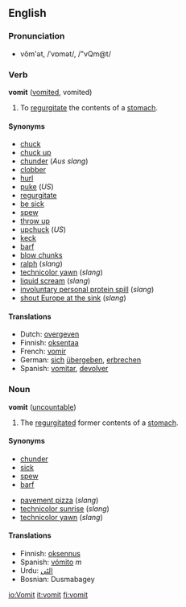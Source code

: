 ==English==

===Pronunciation===
*vŏm'ət, /ˈvɒmət/, /"vQm@t/

===Verb===
'''vomit''' ([[vomited]], vomited)

#To [[regurgitate]] the contents of a [[stomach]].

====Synonyms====
*[[chuck]]
*[[chuck up]]
*[[chunder]] (''Aus slang'')
*[[clobber]]
*[[hurl]]
*[[puke]] (''US'')
*[[regurgitate]]
*[[be sick]]
*[[spew]]
*[[throw up]]
*[[upchuck]] (''US'')
*[[keck]]
*[[barf]]
*[[blow chunks]]
*[[ralph]] (''slang'')
*[[technicolor yawn]] (''slang'')
*[[liquid scream]] (''slang'')
*[[involuntary personal protein spill]] (''slang'')
*[[shout Europe at the sink]] (''slang'')

====Translations====
*Dutch: [[overgeven]]
*Finnish: [[oksentaa]]
*French: [[vomir]]
*German: [[sich]] [[übergeben]], [[erbrechen]]
*Spanish: [[vomitar]], [[devolver]]

===Noun===
'''vomit''' ([[uncountable]])

#The [[regurgitate]]d former contents of a [[stomach]].

====Synonyms====
*[[chunder]]
*[[sick]]
*[[spew]]
*[[barf]]

*[[pavement pizza]] (''slang'')
*[[technicolor sunrise]] (''slang'')
*[[technicolor yawn]] (''slang'')

====Translations====
*Finnish: [[oksennus]]
*Spanish: [[vómito]] ''m''
*Urdu: [[الٹى]]
*Bosnian: Dusmabagey

[[io:Vomit]]
[[it:vomit]]
[[fi:vomit]]